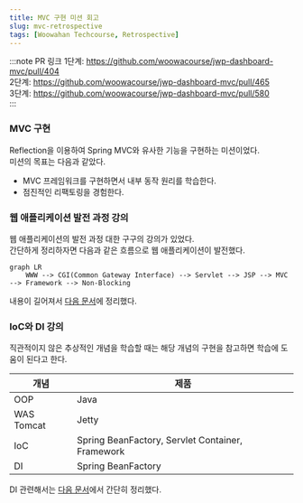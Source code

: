 ```yaml
---
title: MVC 구현 미션 회고
slug: mvc-retrospective
tags: [Woowahan Techcourse, Retrospective]
---
```


:::note PR 링크
1단계: https://github.com/woowacourse/jwp-dashboard-mvc/pull/404  
2단계: https://github.com/woowacourse/jwp-dashboard-mvc/pull/465  
3단계: https://github.com/woowacourse/jwp-dashboard-mvc/pull/580  
:::

### MVC 구현

Reflection을 이용하여 Spring MVC와 유사한 기능을 구현하는 미션이었다.  
미션의 목표는 다음과 같았다.

- MVC 프레임워크를 구현하면서 내부 동작 원리를 학습한다.
- 점진적인 리팩토링을 경험한다.

### 웹 애플리케이션 발전 과정 강의

웹 애플리케이션의 발전 과정 대한 구구의 강의가 있었다.  
간단하게 정리하자면 다음과 같은 흐름으로 웹 애플리케이션이 발전했다.

```mermaid
graph LR
    WWW --> CGI(Common Gateway Interface) --> Servlet --> JSP --> MVC --> Framework --> Non-Blocking
```

내용이 길어져서 [다음 문서](./web-application-evolution)에 정리했다.

### IoC와 DI 강의

직관적이지 않은 추상적인 개념을 학습할 때는 해당 개념의 구현을 참고하면 학습에 도움이 된다고 한다.  

| 개념       | 제품                                             |
| ---------- | ------------------------------------------------ |
| OOP        | Java                                             |
| WAS Tomcat | Jetty                                            |
| IoC        | Spring BeanFactory, Servlet Container, Framework |
| DI         | Spring BeanFactory                               |

DI 관련해서는 [다음 문서](./docs/spring/essence)에서 간단히 정리했다.  